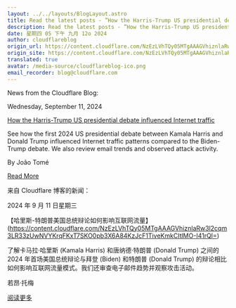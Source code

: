 ```yaml
---
layout: ../../layouts/BlogLayout.astro
title: Read the latest posts - ”How the Harris-Trump US presidential debate influenced Internet traffic”
description: Read the latest posts - ”How the Harris-Trump US presidential debate influenced Internet traffic”
date: 星期四 05 下午 九月 12o 2024
author: cloudflareblog
origin_url: https://content.cloudflare.com/NzEzLVhTQy05MTgAAAGVhiznlaRw3l2cqm3LR33zUwNVYKrqFKxT7SKO0pb3X6A84KzJcF1TiveKmkCItlMO-I41rQI=
origin_site: https://content.cloudflare.com/NzEzLVhTQy05MTgAAAGVhiznlaRw3l2cqm3LR33zUwNVYKrqFKxT7SKO0pb3X6A84KzJcF1TiveKmkCItlMO-I41rQI=
translated: true
avatar: /media-source/cloudflareblog-ico.png
email_recorder: blog@cloudflare.com
---
```



<Reference client:only="react" title="Read the latest posts - ”How the Harris-Trump US presidential debate influenced Internet traffic”" url="https://content.cloudflare.com/NzEzLVhTQy05MTgAAAGVhiznlaRw3l2cqm3LR33zUwNVYKrqFKxT7SKO0pb3X6A84KzJcF1TiveKmkCItlMO-I41rQI=" />

<Detail client:only="react">
	News from the Cloudflare Blog:

Wednesday, September 11, 2024

[How the Harris-Trump US presidential debate influenced Internet traffic](https://content.cloudflare.com/NzEzLVhTQy05MTgAAAGVhiznlaRw3l2cqm3LR33zUwNVYKrqFKxT7SKO0pb3X6A84KzJcF1TiveKmkCItlMO-I41rQI=)

See how the first 2024 US presidential debate between Kamala Harris and Donald Trump influenced Internet traffic patterns compared to the Biden-Trump debate. We also review email trends and observed attack activity.

By João Tomé

[Read More](https://content.cloudflare.com/NzEzLVhTQy05MTgAAAGVhiznlaRw3l2cqm3LR33zUwNVYKrqFKxT7SKO0pb3X6A84KzJcF1TiveKmkCItlMO-I41rQI=)


</Detail>

来自 Cloudflare 博客的新闻：

2024 年 9 月 11 日星期三

【哈里斯-特朗普美国总统辩论如何影响互联网流量】(https://content.cloudflare.com/NzEzLVhTQy05MTgAAAGVhiznlaRw3l2cqm3LR33zUwNVYKrqFKxT7SKO0pb3X6A84KzJcF1TiveKmkCItlMO-I41rQI=)

了解卡马拉·哈里斯 (Kamala Harris) 和唐纳德·特朗普 (Donald Trump) 之间的 2024 年首场美国总统辩论与拜登 (Biden) 和特朗普 (Donald Trump) 的辩论相比如何影响互联网流量模式。我们还审查电子邮件趋势并观察攻击活动。

若昂·托梅

[阅读更多](https://content.cloudflare.com/NzEzLVhTQy05MTgAAAGVhiznlaRw3l2cqm3LR33zUwNVYKrqFKxT7SKO0pb3X6A84KzJcF1TiveKmkCItlMO-I41rQI=)


